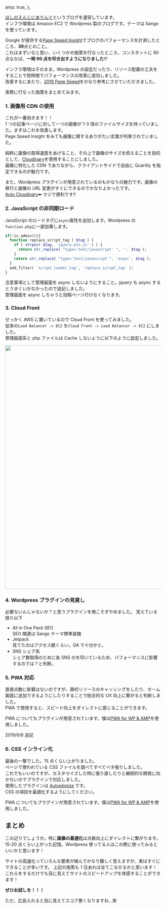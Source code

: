 
  amp: true,
};


[ほしのえんじにありんぐ](https://www.ohoshi-tech.io/)というブログを運営しています。  
インフラ環境は Amazon EC2 で Wordpress 製のブログです。テーマは Sango を使っています。

Google が提供する[Page Speed Insight](https://developers.google.com/speed/pagespeed/insights/)でブログのパフォーマンスを計測したところ、**39**点とのこと。  
これはまずいなと思い、いくつかの施策を行なったところ、コンスタントに 80 点なかば、**一時 90 点を叩き出すようになりました**!!!

インフラ環境はそのまま。Wordpress の設定だったり、リソース配置の工夫をすることで短時間でパフォーマンスの改善に成功しました。  
改善するにあたり、[2019 Page Speed](https://notate.sh/post/eRDUs9Evpc0ky4IVCYv6)をかなり参考にさせていただきました。

実際に行なった施策をまとめてみます。

### 1. 画像用 CDN の使用

これが一番効きます！！  
1 つの記事ページに対して一つの画像が 1-3 倍のファイルサイズを持っていました。まずはこれを改善します。  
Page Speed Insight をみても画像に関するありがたい言葉が列挙されていました。

純粋に画像の取得速度をあげること、その上で画像のサイズを抑えることを目的として、[Cloudinary](https://cloudinary.com)を使用することにしました。  
画像に特化した CDN でありながら、クライアントサイドで自由に Quaritly を指定できるのが魅力です。

また、Wordpress プラグインが用意されているのもかなりの魅力です。画像の移行と画像の URL 変更がすぐにできるのでかなりよかったです。  
[Auto Cloudinary](https://ja.wordpress.org/plugins/auto-cloudinary/)⬅︎ マジで便利です!!

### 2. JavaScript の非同期ロード

JavaScript のロードタグに`async`属性を追加します。Wordpress の`function.php`に一部加筆します。

```php
if(!is_admin()){
  function replace_script_tag ( $tag ) {
    if ( strpos( $tag, 'jquery.min.js' ) ) {
      return str_replace( "type='text/javascript' ", '', $tag );
    }
    return str_replace( "type='text/javascript'", 'async', $tag );
  }
  add_filter( 'script_loader_tag', 'replace_script_tag' );
}
```

注意事項として管理画面を async しないようにすること。jquery も async するとうまくいかなかったので追記しました。  
管理画面を async しちゃうと投稿ページ行けなくなります。

### 3. Cloud Front

せっかく AWS に置いているので Cloud Front を使ってみました。  
従来の`Load Balancer -> EC2` を`Cloud Front -> Load Balancer -> EC2` にしました。  
管理画面系と php ファイルは Cache しないように以下のように設定しました。  

<Image
  src="https://res.cloudinary.com/hosswiii/image/upload/q_10/v1559574727/cloudfront-wp_gvk1z2.jpg"
  width="725"
  height="789"
/>


### 4. Wordpress プラグインの見直し

必要ないんじゃないか？と思うプラグインを根こそぎやめました。 覚えている限り以下

- All in One Pack SEO  
  SEO 関連は Sango テーマ標準装備
- Jetpack  
  見てたのはアクセス数くらい。GA で十分かと。
- SNS シェア系  
  シェア数取得のために各 SNS のを叩いているため、パフォーマンスに影響するのでは？と判断。

### 5. PWA 対応

直接点数に影響はないのですが、静的リソースのキャッシングをしたり、ホーム画面に追加できるようにしたりすることで総合的な UX 向上に繋がると判断しました。  
PWA で使用すると、スピード向上をダイレクトに感じることができます。

PWA についてもプラグインが用意されています。僕は[PWA for WP & AMP](https://ja.wordpress.org/plugins/pwa-for-wp/)を使用しました。

2019/6/6 追記

### 6. CSS インライン化

最後の一撃でした。15 点くらい上がりました。  
ページで使われている CSS ファイルを調べてすべてベタ張りしました。  
これでもいいのですが、カスタマイズした時に張り直したりと継続的な開発に向かないのでプラグインで対応しました。  
使用したプラグインは [Autoptimize](https://ja.wordpress.org/plugins/autoptimize/) です。  
CSS の項目を最適化するようにしてください。

PWA についてもプラグインが用意されています。僕は[PWA for WP & AMP](https://ja.wordpress.org/plugins/pwa-for-wp/)を使用しました。

## まとめ

この辺りでしょうか。特に**画像の最適化**は点数向上にダイレクトに繋がります。15-20 点くらい上がった記憶。Wordpress 使ってる人はこの際に使ってみるといいかと思います！

サイトの高速化っていろんな要素が絡んでかなり難しく思えますが、実はすぐにできることが多いです。
上記の施策も 1 日あれば全てこなせるかと思います！  
これらをするだけでも目に見えてサイトのスピードアップを体感することができます！

**ぜひお試しを！！！**

ただ、広告入れると目に見えてスコア悪くなりますね...笑
